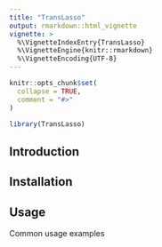```yaml
---
title: "TransLasso"
output: rmarkdown::html_vignette
vignette: >
  %\VignetteIndexEntry{TransLasso}
  %\VignetteEngine{knitr::rmarkdown}
  %\VignetteEncoding{UTF-8}
---
```


```r
knitr::opts_chunk$set(
  collapse = TRUE,
  comment = "#>"
)
```

```r
library(TransLasso)
```

## Introduction



## Installation



## Usage

Common usage examples


